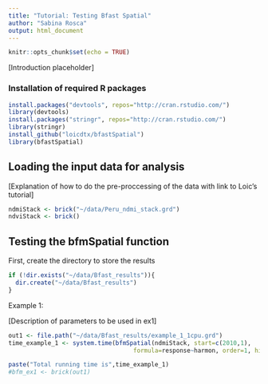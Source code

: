 ```yaml
---
title: "Tutorial: Testing Bfast Spatial"
author: "Sabina Rosca"
output: html_document
---
```


```r
knitr::opts_chunk$set(echo = TRUE)
```

[Introduction placeholder]

### Installation of required R packages

```r
install.packages("devtools", repos="http://cran.rstudio.com/")
library(devtools)
install.packages("stringr", repos="http://cran.rstudio.com/")
library(stringr)
install_github("loicdtx/bfastSpatial")
library(bfastSpatial)
```

## Loading the input data for analysis

[Explanation of how to do the pre-proccessing of the data with link to Loic's tutorial]

```r
ndmiStack <- brick("~/data/Peru_ndmi_stack.grd")
ndviStack <- brick()
```

## Testing the bfmSpatial function

First, create the directory to store the results

```r
if (!dir.exists("~/data/Bfast_results")){
  dir.create("~/data/Bfast_results")
}
```

Example 1:

[Description of parameters to be used in ex1]

```r
out1 <- file.path("~/data/Bfast_results/example_1_1cpu.grd")
time_example_1 <- system.time(bfmSpatial(ndmiStack, start=c(2010,1), 
                                   formula=response~harmon, order=1, history="all",filename=out1))

paste("Total running time is",time_example_1)
#bfm_ex1 <- brick(out1)
```